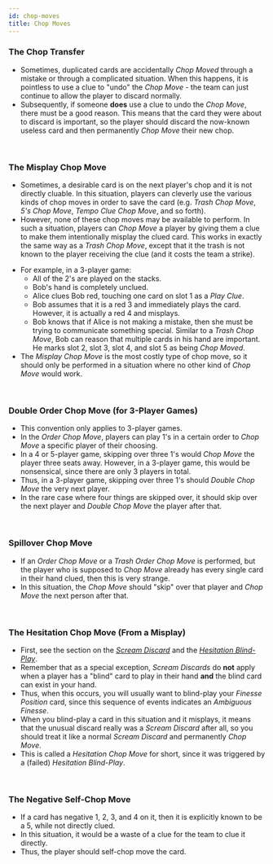 ```yaml
---
id: chop-moves
title: Chop Moves
---
```



### The Chop Transfer

- Sometimes, duplicated cards are accidentally *Chop Moved* through a mistake or through a complicated situation. When this happens, it is pointless to use a clue to "undo" the *Chop Move* - the team can just continue to allow the player to discard normally.
- Subsequently, if someone **does** use a clue to undo the *Chop Move*, there must be a good reason. This means that the card they were about to discard is important, so the player should discard the now-known useless card and then permanently *Chop Move* their new chop.

<br />

### The Misplay Chop Move

- Sometimes, a desirable card is on the next player's chop and it is not directly cluable. In this situation, players can cleverly use the various kinds of chop moves in order to save the card (e.g. *Trash Chop Move*, *5's Chop Move*, *Tempo Clue Chop Move*, and so forth).
- However, none of these chop moves may be available to perform. In such a situation, players can *Chop Move* a player by giving them a clue to make them intentionally misplay the clued card. This works in exactly the same way as a *Trash Chop Move*, except that it the trash is not known to the player receiving the clue (and it costs the team a strike).

<MisplayChopMove className="example" />

- For example, in a 3-player game:
  - All of the 2's are played on the stacks.
  - Bob's hand is completely unclued.
  - Alice clues Bob red, touching one card on slot 1 as a *Play Clue*.
  - Bob assumes that it is a red 3 and immediately plays the card. However, it is actually a red 4 and misplays.
  - Bob knows that if Alice is not making a mistake, then she must be trying to communicate something special. Similar to a *Trash Chop Move*, Bob can reason that multiple cards in his hand are important. He marks slot 2, slot 3, slot 4, and slot 5 as being *Chop Moved*.
- The *Misplay Chop Move* is the most costly type of chop move, so it should only be performed in a situation where no other kind of *Chop Move* would work.

<br />

### Double Order Chop Move (for 3-Player Games)

- This convention only applies to 3-player games.
- In the *Order Chop Move*, players can play 1's in a certain order to *Chop Move* a specific player of their choosing.
- In a 4 or 5-player game, skipping over three 1's would *Chop Move* the player three seats away. However, in a 3-player game, this would be nonsensical, since there are only 3 players in total.
- Thus, in a 3-player game, skipping over three 1's should *Double Chop Move* the very next player.
- In the rare case where four things are skipped over, it should skip over the next player and *Double Chop Move* the player after that.

<DoubleOrderChopMove className="example" />

<br />

### Spillover Chop Move

- If an *Order Chop Move* or a *Trash Order Chop Move* is performed, but the player who is supposed to *Chop Move* already has every single card in their hand clued, then this is very strange.
- In this situation, the *Chop Move* should "skip" over that player and *Chop Move* the next person after that.

<br />

### The Hesitation Chop Move (From a Misplay)

- First, see the section on the *[Scream Discard](../level-6.mdx#the-scream-discard-chop-move-sdcm)* and the *[Hesitation Blind-Play](../level-22.md#the-hesitation-blind-play)*.
- Remember that as a special exception, *Scream Discards* do **not** apply when a player has a "blind" card to play in their hand **and** the blind card can exist in your hand.
- Thus, when this occurs, you will usually want to blind-play your *Finesse Position* card, since this sequence of events indicates an *Ambiguous Finesse*.
- When you blind-play a card in this situation and it misplays, it means that the unusual discard really was a *Scream Discard* after all, so you should treat it like a normal *Scream Discard* and permanently *Chop Move*.
- This is called a *Hesitation Chop Move* for short, since it was triggered by a (failed) *Hesitation Blind-Play*.

<br />

### The Negative Self-Chop Move

- If a card has negative 1, 2, 3, and 4 on it, then it is explicitly known to be a 5, while not directly clued.
- In this situation, it would be a waste of a clue for the team to clue it directly.
- Thus, the player should self-chop move the card.
